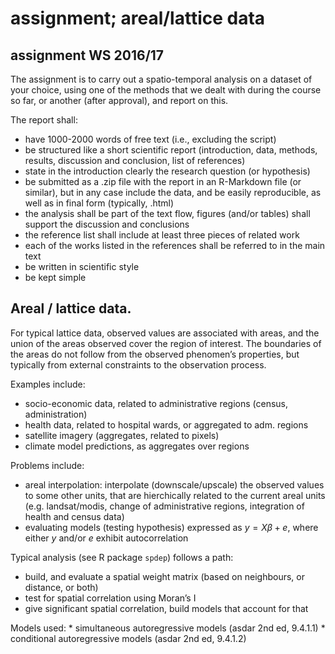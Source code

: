 # assignment; areal/lattice data

## assignment WS 2016/17

The assignment is to carry out a spatio-temporal analysis on a
dataset of your choice, using one of the methods that we dealt with
during the course so far, or another (after approval), and report
on this.

The report shall:

* have 1000-2000 words of free text (i.e., excluding the script)
* be structured like a short scientific report (introduction, data, methods, results, discussion and conclusion, list of references)
* state in the introduction clearly the research question (or hypothesis)
* be submitted as a .zip file with the report in an R-Markdown file (or similar), but in any case include the data, and be easily reproducible, as well as in final form (typically, .html)
* the analysis shall be part of the text flow, figures (and/or tables) shall support the discussion and conclusions
* the reference list shall include at least three pieces of related work
* each of the works listed in the references shall be referred to in the main text
* be written in scientific style
* be kept simple

## Areal / lattice data.

For typical lattice data, observed values are associated with
areas, and the union of the areas observed cover the region of
interest. The boundaries of the areas do not follow from the observed
phenomen's properties, but typically from external constraints to
the observation process.

Examples include:

* socio-economic data, related to administrative regions (census, administration)
* health data, related to hospital wards, or aggregated to adm. regions
* satellite imagery (aggregates, related to pixels)
* climate model predictions, as aggregates over regions

Problems include:

* areal interpolation: interpolate (downscale/upscale) the observed values to some other units, that are hierchically related to the current areal units (e.g. landsat/modis, change of administrative regions, integration of health and census data)
* evaluating models (testing hypothesis) expressed as $y = X\beta + e$, where either $y$ and/or $e$ exhibit autocorrelation


Typical analysis (see R package `spdep`) follows a path:

* build, and evaluate a spatial weight matrix (based on neighbours, or distance, or both)
* test for spatial correlation using Moran's I
* give significant spatial correlation, build models that account for that

Models used:
* simultaneous autoregressive models (asdar 2nd ed, 9.4.1.1)
* conditional autoregressive models (asdar 2nd ed, 9.4.1.2)

